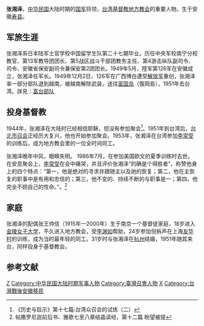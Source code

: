 '''张湘泽'''{{BD|1905年||1986年||CatIdx=Z张}}，[[中华民国|中华民国]]大陆时期的[[中華民國國軍|国军]]将领，[[台湾|台湾]][[基督教|基督教]][[地方教会|地方教会]]的重要人物。生于安徽[[寿县|寿县]]。
{{Infobox Person
| name   = 張湘澤<br/>Abraham Chang
| image     = 
| caption  = 張湘澤
| birth_date  = 1912年
| birth_place = {{CHN-1912}}[[安徽省_(中華民國)|安徽省]][[壽縣|壽縣]]
| death_date = 1986年
| nationality = {{ROC}}
| Image_name     = 
| death_place = {{USA}}南加州[[安纳海姆|安那翰]]
| spouse = 張王帥信
| children  =
| parents = 
|職業              = 軍人
|allegiance        = {{ROC}}
|branch            = {{flagicon image|Flag of the Republic of China Army.svg}} [[中華民國陸軍|中華民國陸軍]]
|rank              = {{flagicon image|ROCMC_Major_General%27s_Flag.svg}} [[少將|少將]]
|serviceyears      = ？年－1951年
|educate            = 
*廣州基督教學校
*[[日本陆军士官学校|日本陆军士官学校]]中国留学生队第27期
|past = 
*中央军校第一分校(南宁分校)教官
*第13军教导团团长
*第5战区战斗干部团教务主任
*第4游击纵队副司令、司令
*安徽省保安副司令兼保安第2团团长
*[[中華民國陸軍|中華民國陸軍]]第3軍團第126軍軍長
}}

== 军旅生涯 ==
张湘泽系日本陆军士官学校中国留学生队第二十七期毕业。历任中央军校南宁分校教官、第13军教导团团长、第5战区战斗干部团教务主任、第4游击纵队副司令、司令、安徽省保安副司令兼保安第2团团长。1949年5月，陸军第126军在安徽成立，张湘泽任军长。1949年12月2日，126军在广西博白遭受[[解放军|解放军]]重创，张湘泽率一部分部队退到越南，被越南解除武装，送往[[富国岛|富国岛]]（復岡島），1951年去台湾。詳見：[[富台部队|富台部队]]

== 投身基督教 ==
1944年，张湘泽在大陆时已经相信耶稣，但没有参加聚会<ref> 《历史与启示》第十七篇:台湾众召会的试炼（二）</ref>。1951年到台湾后，[[台北市召会|台北市召会]]正经历大复兴，他也开始参加聚会。1953年，张湘泽在台湾参加[[李常受|李常受]]的训练后，成为地方教会里的一位全时间同工。

张湘泽晚年中风，眼睛失明。<!-- 但是他仍然。 -->1986年7月，在参加美国欧文的夏季训练时去世。在安息聚会上，[[李常受|李常受]]在会中痛哭，并且评价张湘泽“的确是个得胜者”，称赞他身上的四个特点：“第一，他是绝对的寻求并跟随主以及祂的恢复；第二，他在主恢复的职事中是有用和忠信的；第三，他不变的、持续不断的与职事是一；第四，他完全不顾自己的性命。”。<ref>帖撒罗尼迦前后书、雅歌七至八章结晶读经，第十二篇  盼望被提</ref>

== 家庭 ==
张湘泽的配偶张王帅信（1915年—2000年）生于南京一个基督徒家庭，18岁进入[[金陵女子大学|金陵女子大学]]，不久进入地方教会，受[[李渊如|李渊如]]帮助，24岁参加倪柝声在上海[[友华村|友华村]]的训练，成为当时最年轻的同工。31岁时与张湘泽在[[杭州|杭州]]结婚，1951年随其来台，同样投身于基督教会。

==参考文献==
<div class="references-small">
<references />
</div>

{{DEFAULTSORT:C張}}
[[Category:壽縣人|Z]]
[[Category:中华民国大陆时期军事人物|Category:中华民国大陆时期军事人物]]
[[Category:臺灣召會人物|Category:臺灣召會人物]]
[[Category:张姓|X]]
[[Category:台灣戰後安徽移民|Category:台灣戰後安徽移民]]